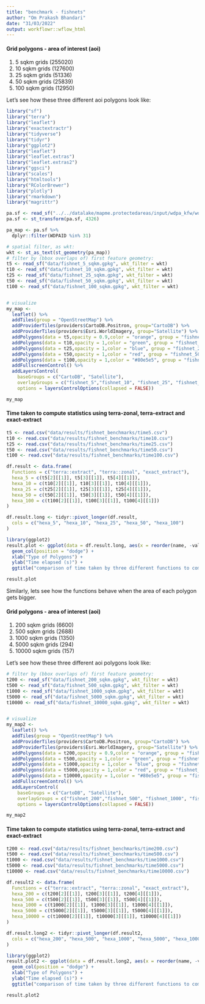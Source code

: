 ```yaml
---
title: "benchmark - fishnets"
author: "Om Prakash Bhandari"
date: "31/03/2022"
output: workflowr::wflow_html
---
```


#### Grid polygons - area of interest (aoi)

1. 5 sqkm grids (255020)
2. 10 sqkm grids (127600)
3. 25 sqkm grids (51336)
4. 50 sqkm grids (25839)
5. 100 sqkm grids (12950)

Let's see how these three different aoi polygons look like:

```r

library("sf")
library("terra")
library("leaflet")
library("exactextractr")
library("tidyverse")
library("tidyr")
library("ggplot2")
library("leaflet")
library("leaflet.extras")
library("leaflet.extras2")
library("ggsci")
library("scales")
library("htmltools")
library("RColorBrewer")
library("plotly")
library("rmarkdown")
library("magrittr")

pa.sf <- read_sf("../../datalake/mapme.protectedareas/input/wdpa_kfw/wdpa_kfw_spatial_latinamerica_2021-04-22_allPAs_valid.gpkg")
pa.sf <- st_transform(pa.sf, 4326)

pa_map <- pa.sf %>%
  dplyr::filter(WDPAID %in% 31)

# spatial filter, as wkt:
wkt <- st_as_text(st_geometry(pa_map))
# filter by (bbox overlaps of) first feature geometry:
t5 <- read_sf("data/fishnet_5_sqkm.gpkg", wkt_filter = wkt)
t10 <- read_sf("data/fishnet_10_sqkm.gpkg", wkt_filter = wkt)
t25 <- read_sf("data/fishnet_25_sqkm.gpkg", wkt_filter = wkt)
t50 <- read_sf("data/fishnet_50_sqkm.gpkg", wkt_filter = wkt)
t100 <- read_sf("data/fishnet_100_sqkm.gpkg", wkt_filter = wkt)


# visualize
my_map <-
  leaflet() %>%
  addTiles(group = "OpenStreetMap") %>%
  addProviderTiles(providers$CartoDB.Positron, group="CartoDB") %>%
  addProviderTiles(providers$Esri.WorldImagery, group="Satellite") %>%
  addPolygons(data = t5,opacity = 0.9,color = "orange", group = "fishnet_5",weight = 1)%>%
  addPolygons(data = t10,opacity = 1,color = "green", group = "fishnet_10",weight = 1)%>%
  addPolygons(data = t25,opacity = 1,color = "blue", group = "fishnet_25",weight = 1)%>%
  addPolygons(data = t50,opacity = 1,color = "red", group = "fishnet_50",weight = 1)%>%
  addPolygons(data = t100,opacity = 1,color = "#80e5e5", group = "fishnet_100",weight = 1)%>%
  addFullscreenControl() %>%
  addLayersControl(
    baseGroups = c("CartoDB", "Satellite"),
    overlayGroups = c("fishnet_5","fishnet_10", "fishnet_25", "fishnet_50", "fishnet_100"),
    options = layersControlOptions(collapsed = FALSE))

```

```r

my_map
```

#### Time taken to compute statistics using terra-zonal, terra-extract and exact-extract

```r

t5 <- read.csv("data/results/fishnet_benchmarks/time5.csv")
t10 <- read.csv("data/results/fishnet_benchmarks/time10.csv")
t25 <- read.csv("data/results/fishnet_benchmarks/time25.csv")
t50 <- read.csv("data/results/fishnet_benchmarks/time50.csv")
t100 <- read.csv("data/results/fishnet_benchmarks/time100.csv")

df.result <- data.frame(
  Functions = c("terra::extract", "terra::zonal", "exact_extract"),
  hexa_5 = c(t5[2][[1]], t5[3][[1]], t5[4][[1]]),
  hexa_10 = c(t10[2][[1]], t10[3][[1]], t10[4][[1]]),
  hexa_25 = c(t25[2][[1]], t25[3][[1]], t25[4][[1]]),
  hexa_50 = c(t50[2][[1]], t50[3][[1]], t50[4][[1]]),
  hexa_100 = c(t100[2][[1]], t100[3][[1]], t100[4][[1]])
)

df.result.long <- tidyr::pivot_longer(df.result,
  cols = c("hexa_5", "hexa_10", "hexa_25", "hexa_50", "hexa_100")
)

library(ggplot2)
result.plot <- ggplot(data = df.result.long, aes(x = reorder(name, -value), y = value, fill = Functions)) +
  geom_col(position = "dodge") +
  xlab("Type of Polygons") +
  ylab("Time elapsed (s)") +
  ggtitle("comparison of time taken by three different functions to compute raster statistics")
```


```r

result.plot
```




Similarly, lets see how the functions behave when the area of each polygon gets bigger.

#### Grid polygons - area of interest (aoi)

1. 200 sqkm grids (6600)
2. 500 sqkm grids (2688)
3. 1000 sqkm grids (1350)
4. 5000 sqkm grids (294)
5. 10000 sqkm grids (157)

Let's see how these three different aoi polygons look like:

```r

# filter by (bbox overlaps of) first feature geometry:
t200 <- read_sf("data/fishnet_200_sqkm.gpkg", wkt_filter = wkt)
t500 <- read_sf("data/fishnet_500_sqkm.gpkg", wkt_filter = wkt)
t1000 <- read_sf("data/fishnet_1000_sqkm.gpkg", wkt_filter = wkt)
t5000 <- read_sf("data/fishnet_5000_sqkm.gpkg", wkt_filter = wkt)
t10000 <- read_sf("data/fishnet_10000_sqkm.gpkg", wkt_filter = wkt)


# visualize
my_map2 <-
  leaflet() %>%
  addTiles(group = "OpenStreetMap") %>%
  addProviderTiles(providers$CartoDB.Positron, group="CartoDB") %>%
  addProviderTiles(providers$Esri.WorldImagery, group="Satellite") %>%
  addPolygons(data = t200,opacity = 0.9,color = "orange", group = "fishnet_200",weight = 1)%>%
  addPolygons(data = t500,opacity = 1,color = "green", group = "fishnet_500",weight = 1)%>%
  addPolygons(data = t1000,opacity = 1,color = "blue", group = "fishnet_1000",weight = 1)%>%
  addPolygons(data = t5000,opacity = 1,color = "red", group = "fishnet_5000",weight = 1)%>%
  addPolygons(data = t10000,opacity = 1,color = "#80e5e5", group = "fishnet_10000",weight = 1)%>%
  addFullscreenControl() %>%
  addLayersControl(
    baseGroups = c("CartoDB", "Satellite"),
    overlayGroups = c("fishnet_200","fishnet_500", "fishnet_1000", "fishnet_5000", "fishnet_10000"),
    options = layersControlOptions(collapsed = FALSE))

```

```r

my_map2
```

#### Time taken to compute statistics using terra-zonal, terra-extract and exact-extract

```r

t200 <- read.csv("data/results/fishnet_benchmarks/time200.csv")
t500 <- read.csv("data/results/fishnet_benchmarks/time500.csv")
t1000 <- read.csv("data/results/fishnet_benchmarks/time1000.csv")
t5000 <- read.csv("data/results/fishnet_benchmarks/time5000.csv")
t10000 <- read.csv("data/results/fishnet_benchmarks/time10000.csv")

df.result2 <- data.frame(
  Functions = c("terra::extract", "terra::zonal", "exact_extract"),
  hexa_200 = c(t200[2][[1]], t200[3][[1]], t200[4][[1]]),
  hexa_500 = c(t500[2][[1]], t500[3][[1]], t500[4][[1]]),
  hexa_1000 = c(t1000[2][[1]], t1000[3][[1]], t1000[4][[1]]),
  hexa_5000 = c(t5000[2][[1]], t5000[3][[1]], t5000[4][[1]]),
  hexa_10000 = c(t10000[2][[1]], t10000[3][[1]], t10000[4][[1]])
)

df.result.long2 <- tidyr::pivot_longer(df.result2,
  cols = c("hexa_200", "hexa_500", "hexa_1000", "hexa_5000", "hexa_10000")
)

library(ggplot2)
result.plot2 <- ggplot(data = df.result.long2, aes(x = reorder(name, -value), y = value, fill = Functions)) +
  geom_col(position = "dodge") +
  xlab("Type of Polygons") +
  ylab("Time elapsed (s)") +
  ggtitle("comparison of time taken by three different functions to compute raster statistics")
```


```r

result.plot2
```
